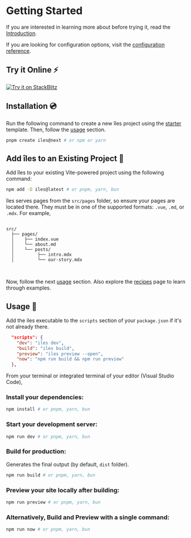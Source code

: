 [introduction]: /guide/introduction
[configuration reference]: /config
[starter]: https://github.com/ElMassimo/create-iles
[recipes]: /recipes

# Getting Started

If you are interested in learning more about <Iles/> before trying it, read the [Introduction].

If you are looking for configuration options, visit the [configuration reference].

## Try it Online ⚡️


<p>
  <a href="https://stackblitz.com/fork/iles?file=src%2Fcomponents%2FWelcome.vue" rel="noreferrer" target="_blank"><img src={stackblitzSrc} alt="Try it on StackBlitz"/></a>
</p>

## Installation 💿

Run the following command to create a new îles project using the [starter] template. Then, follow the [usage](#usage) section.

```bash
pnpm create iles@next # or npm or yarn
```

## Add îles to an Existing Project 💙 

Add îles to your existing Vite-powered project using the following command:

```bash
npm add -D iles@latest # or pnpm, yarn, bun
```

îles serves pages from the `src/pages` folder, so ensure your pages are located there. They must be in one of the supported formats: `.vue`, `.md`, or `.mdx`. For example,

<div class="language-tree">
<pre class="code">
<code>
<kbd class="-ml-2">src/</kbd>
  ├── <kbd>pages/</kbd>
  │    ├── index.vue
  │    └── about.md 
  │    └── posts/
  │         ├── intro.mdx
  │         └── our-story.mdx
  
</code>
</pre>
</div>

Now, follow the next [usage](#usage) section. Also explore the [recipes] page to learn through examples.

## Usage 🚀

Add the iles executable to the `scripts` section of your `package.json` if it's not already there.

```json
  "scripts": {
    "dev": "iles dev",
    "build": "iles build",
    "preview": "iles preview --open",
    "now": "npm run build && npm run preview"
  },
```

From your terminal or integrated terminal of your editor (Visual Studio Code),

### Install your dependencies:

```bash
npm install # or pnpm, yarn, bun
```

### Start your development server:

```bash
npm run dev # or pnpm, yarn, bun
```

### Build for production:

Generates the final output (by default, `dist` folder).

```bash
npm run build # or pnpm, yarn, bun
```

### Preview your site locally after building:

```bash
npm run preview # or pnpm, yarn, bun
```

### Alternatively, Build and Preview with a single command:

```bash
npm run now # or pnpm, yarn, bun
```

<Contact/>
